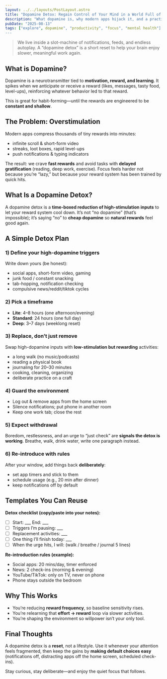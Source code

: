 ```yaml
---
layout: ../../layouts/PostLayout.astro
title: "Dopamine Detox: Regain Control of Your Mind in a World Full of Distractions"
description: "What dopamine is, why modern apps hijack it, and a practical detox plan to reset focus and motivation."
pubDate: "2025-08-13"
tags: ["explore", dopamine", "productivity", "focus", "mental health"]
---
```


> We live inside a slot-machine of notifications, feeds, and endless autoplay. A “dopamine detox” is a short reset to help your brain enjoy slower, meaningful work again.

## What is Dopamine?

Dopamine is a neurotransmitter tied to **motivation, reward, and learning**. It spikes when we anticipate or receive a reward (likes, messages, tasty food, level-ups), reinforcing whatever behavior led to that reward.

This is great for habit-forming—until the rewards are engineered to be **constant and shallow**.

## The Problem: Overstimulation

Modern apps compress thousands of tiny rewards into minutes:
- infinite scroll & short-form video
- streaks, loot boxes, rapid level-ups
- push notifications & typing indicators

The result: we crave **fast rewards** and avoid tasks with **delayed gratification** (reading, deep work, exercise). Focus feels harder not because you’re “lazy,” but because your reward system has been trained by quick hits.

## What Is a Dopamine Detox?

A dopamine detox is a **time-boxed reduction of high-stimulation inputs** to let your reward system cool down. It’s not “no dopamine” (that’s impossible); it’s saying “no” to **cheap dopamine** so **natural rewards** feel good again.

## A Simple Detox Plan

### 1) Define your high-dopamine triggers
Write down yours (be honest):
- social apps, short-form video, gaming
- junk food / constant snacking
- tab-hopping, notification checking
- compulsive news/reddit/tiktok cycles

### 2) Pick a timeframe
- **Lite**: 4–8 hours (one afternoon/evening)
- **Standard**: 24 hours (one full day)
- **Deep**: 3–7 days (weeklong reset)

### 3) Replace, don’t just remove
Swap high-dopamine inputs with **low-stimulation but rewarding** activities:
- a long walk (no music/podcasts)
- reading a physical book
- journaling for 20–30 minutes
- cooking, cleaning, organizing
- deliberate practice on a craft

### 4) Guard the environment
- Log out & remove apps from the home screen
- Silence notifications; put phone in another room
- Keep one work tab; close the rest

### 5) Expect withdrawal
Boredom, restlessness, and an urge to “just check” are **signals the detox is working**. Breathe, walk, drink water, write one paragraph instead.

### 6) Re-introduce with rules
After your window, add things back **deliberately**:
- set app timers and stick to them
- schedule usage (e.g., 20 min after dinner)
- keep notifications off by default

## Templates You Can Reuse

**Detox checklist (copy/paste into your notes):**
- [ ] Start: ___   End: ___
- [ ] Triggers I’m pausing: ___
- [ ] Replacement activities: ___
- [ ] One thing I’ll finish today: ___
- [ ] When the urge hits, I will: (walk / breathe / journal 5 lines)

**Re-introduction rules (example):**
- Social apps: 20 mins/day, timer enforced
- News: 2 check-ins (morning & evening)
- YouTube/TikTok: only on TV, never on phone
- Phone stays outside the bedroom

## Why This Works

- You’re reducing **reward frequency**, so baseline sensitivity rises.
- You’re relearning that **effort → reward** loop via slower activities.
- You’re shaping the environment so willpower isn’t your only tool.

## Final Thoughts

A dopamine detox is a **reset**, not a lifestyle. Use it whenever your attention feels fragmented, then keep the gains by **making default choices easy** (notifications off, distracting apps off the home screen, scheduled check-ins).

Stay curious, stay deliberate—and enjoy the quiet focus that follows.
